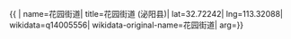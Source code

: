 {{ {{{1|PRC admin/showdata}}}|
name=花园街道|
title=花园街道 (泌阳县)|
lat=32.72242|
lng=113.32088|
wikidata=q14005556|
wikidata-original-name=花园街道|
arg={{{arg|}}}}}